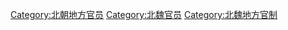 [[Category:北朝地方官员|Category:北朝地方官员]]
[[Category:北魏官员|Category:北魏官员]]
[[Category:北魏地方官制|Category:北魏地方官制]]